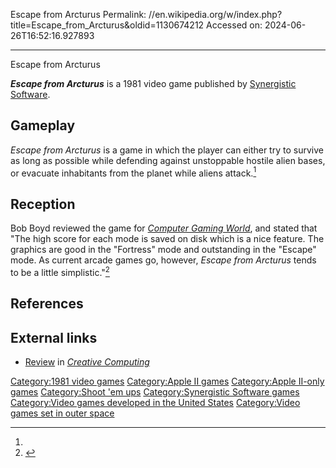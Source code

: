 Escape from Arcturus
Permalink: //en.wikipedia.org/w/index.php?title=Escape_from_Arcturus&oldid=1130674212
Accessed on: 2024-06-26T16:52:16.927893



------
Escape from Arcturus
{{Short description|1981 shooter video game}} 
{{Infobox video game
| collapsible = 
| state = 
| italic title = 
| title = Escape from Arcturus
| image = Escape from Arcturus cover.jpg
| alt = 
| caption = 
| developer = 
| publisher = [[Synergistic Software]]
| series = 
| engine = 
| platforms = [[Apple II series|Apple II]]
| released = 1981
| genre = 
| modes = 
}}

'''''Escape from Arcturus''''' is a 1981 video game published by [[Synergistic Software]].

==Gameplay==
''Escape from Arcturus'' is a game in which the player can either try to survive as long as possible while defending against unstoppable hostile alien bases, or evacuate inhabitants from the planet while aliens attack.<ref name="CGW2"/>

==Reception==
Bob Boyd reviewed the game for ''[[Computer Gaming World]]'', and stated that "The high score for each mode is saved on disk which is a nice feature. The graphics are good in the "Fortress" mode and outstanding in the "Escape" mode. As current arcade games go, however, ''Escape from Arcturus'' tends to be a little simplistic."<ref name="CGW2">{{cite magazine |last=Boyd |first=Bob |title=Micro - Reviews |magazine=Computer Gaming World |date=January–February 1982 |volume=1 |issue=2 |pages=31}}</ref>

==References==
{{reflist}}

==External links==
*[https://archive.org/details/CreativeComputingSoftwareBuyersGuide1982/page/n83/mode/2up Review] in ''[[Creative Computing (magazine)|Creative Computing]]''

[[Category:1981 video games]]
[[Category:Apple II games]]
[[Category:Apple II-only games]]
[[Category:Shoot 'em ups]]
[[Category:Synergistic Software games]]
[[Category:Video games developed in the United States]]
[[Category:Video games set in outer space]]